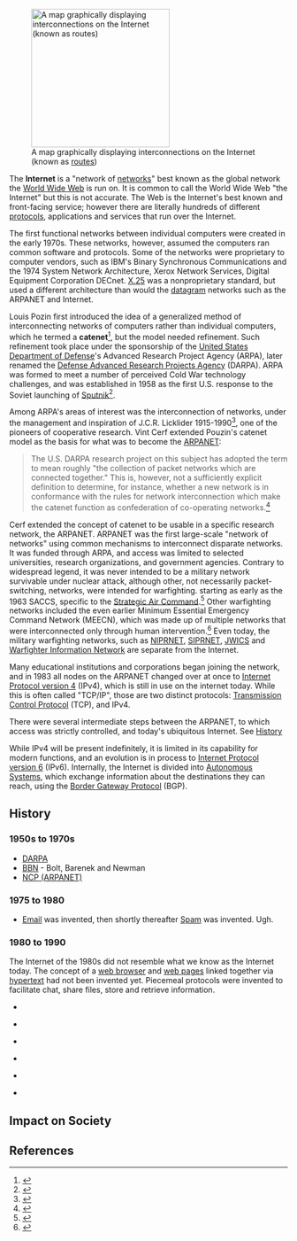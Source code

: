 {{subpages}}

[[Image:Internet map 1024.jpg|right|thumb|250px|A map graphically displaying interconnections on the Internet (known as [[Router|routes]])]]

The '''Internet''' is a "network of [[computer network|networks]]" best known as the global network the [[World Wide Web]] is run on. It is common to call the World Wide Web "the Internet" but this is not accurate. The Web is the Internet's best known and front-facing service; however there are literally hundreds of different [[protocols]], applications and services that run over the Internet.

The first functional networks between individual computers were created in the early 1970s. These networks, however, assumed the computers ran common software and protocols. Some of the networks were proprietary to computer vendors, such as IBM's Binary Synchronous Communications and the 1974 System Network Architecture, Xerox Network Services, Digital Equipment Corporation DECnet. [[X.25]] was a nonproprietary standard, but used a different architecture than would the [[datagram]] networks such as the ARPANET and Internet.


Louis Pozin first introduced the idea of a generalized method of interconnecting networks of computers rather than individual computers, which he termed a '''catenet'''<ref name=Pouzin>{{citation
 | author = Pouzin, L.
 | title = A Proposal for Interconnecting Packet Switching Networks
 | conference = Proceedings of EUROCOMP
 | publisher = Bronel University
 | date = May 1974 
 | pages = 1023-36
 | comment = not known to be online}}</ref>, but the model needed refinement. Such refinement took place under the sponsorship of the [[United States Department of Defense]]'s Advanced Research Project Agency (ARPA), later renamed the [[Defense Advanced Research Projects Agency]] (DARPA).  ARPA was formed to meet a number of perceived Cold War technology challenges, and was established in 1958 as the first U.S. response to the Soviet launching of [[Sputnik]]<ref name="DARPA1">{{cite web|url=http://www.darpa.mil/body/overtheyears.html|title=Defense Advanced Research Projects Agency|publisher=United States government|year=2003|accessdate=2007-05-12}}</ref>.

Among ARPA's areas of interest was the interconnection of networks, under the management and inspiration of  J.C.R. Licklider 1915-1990<ref>{{citation
 | title = Internet Pioneers: J.C.R. Licklider 
 | url = http://www.ibiblio.org/pioneers/licklider.html}}</ref>, one of the pioneers of cooperative research. Vint Cerf extended Pouzin's catenet model as the basis for what was to become the [[ARPANET]]:<blockquote>The U.S.
DARPA research project on this subject has adopted the term to
mean roughly "the collection of packet networks which are
connected together."  This is, however, not a sufficiently
explicit definition to determine, for instance, whether a new
network is in conformance with the rules for network
interconnection which make the catenet function as confederation
of co-operating networks.<ref name=CerfIEN48>{{citation
 | id = IEN 48
 | title = The Catenet Model for Internetworking
 | first = Vint | last = Cerf
 | date = July 1978
 | url = }}</ref></blockquote>

Cerf extended the concept of catenet to be usable in a specific research network, the ARPANET. ARPANET was the first large-scale "network of networks" using common mechanisms to interconnect disparate networks. It was funded through ARPA, and access was limited to selected universities, research organizations, and government agencies. Contrary to widespread legend, it was never intended to be a military network survivable under nuclear attack, although other, not necessarily packet-switching, networks, were intended for warfighting. starting as early as the 1963 SACCS, specific to the [[Strategic Air Command]].<ref name=SAC>{{citation
 | title = Strategic Automated Command Control System
 | url = http://www.fas.org/nuke/guide/usa/c3i/saccs.htm
}}</ref> Other warfighting networks included the even earlier Minimum Essential Emergency Command Network (MEECN), which was made up of multiple networks that were interconnected only through human intervention.<ref name=MinotMEECN>{{citation
 | first = Carla | last = Williams
 | date = 17 November 2005
 | title = Minot completes final MEECN modifications
 | url = http://www.afspc.af.mil/news/story.asp?id=123024513}}</ref>  Even today, the military warfighting networks, such as [[NIPRNET]], [[SIPRNET]], [[JWICS]] and [[Warfighter Information Network]] are separate from the Internet. 

Many educational institutions and corporations began joining the network, and in 1983 all nodes on the ARPANET changed over at once to [[Internet Protocol version 4]] (IPv4), which is still in use on the internet today.  While this is often called "TCP/IP", those are two distinct protocols: [[Transmission Control Protocol]] (TCP), and IPv4.

There were several intermediate steps between the ARPANET, to which access was strictly controlled, and today's ubiquitous Internet. See [[#History|History]]

While IPv4 will be present indefinitely, it is limited in its capability for modern functions, and an evolution is in process to [[Internet Protocol version 6]] (IPv6). Internally, the Internet is divided into [[Autonomous System]]s, which exchange information about the destinations they can reach, using the [[Border Gateway Protocol]] (BGP).

==History==
===1950s to 1970s===
*[[DARPA]]
*[[BBN]] - Bolt, Barenek and Newman
*[[NCP (ARPANET)]]
===1975 to 1980===
*[[Email]] was invented, then shortly thereafter [[Spam]] was invented. Ugh.

===1980 to 1990===
The Internet of the 1980s did not resemble what we know as the Internet today. The concept of a [[web browser]] and [[web pages]] linked together via [[hypertext]] had not been invented yet. Piecemeal protocols were invented to facilitate chat, share files, store and retrieve information.

*{{r|Archie (search engine)}}

*{{r|File Transfer Protocol}}

*{{r|Gopher (protocol)}}

*{{r|Internet Relay Chat}}

*{{r|Telnet (protocol)}}

*{{r|Veronica (search engine)}}

==Impact on Society==



==References==
<references />